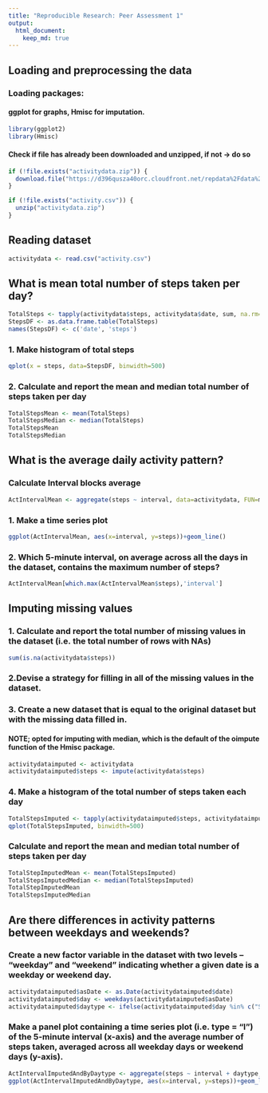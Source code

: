 ```yaml
---
title: "Reproducible Research: Peer Assessment 1"
output: 
  html_document:
    keep_md: true
---
```



## Loading and preprocessing the data

### Loading packages:

#### ggplot for graphs, Hmisc for imputation.

```r
library(ggplot2)
library(Hmisc)
```
#### Check if file has already been downloaded and unzipped, if not -> do so

```r
if (!file.exists("activitydata.zip")) {
  download.file("https://d396qusza40orc.cloudfront.net/repdata%2Fdata%2Factivity.zip", "activitydata.zip")
}

if (!file.exists("activity.csv")) { 
  unzip("activitydata.zip") 
}
```

## Reading dataset

```r
activitydata <- read.csv("activity.csv")
```

## What is mean total number of steps taken per day?

```r
TotalSteps <- tapply(activitydata$steps, activitydata$date, sum, na.rm=T)
StepsDF <- as.data.frame.table(TotalSteps)
names(StepsDF) <- c('date', 'steps')
```

### 1. Make histogram of total steps
```r
qplot(x = steps, data=StepsDF, binwidth=500)
```

### 2. Calculate and report the mean and median total number of steps taken per day

```r
TotalStepsMean <- mean(TotalSteps)
TotalStepsMedian <- median(TotalSteps)
TotalStepsMean
TotalStepsMedian
```

## What is the average daily activity pattern?

### Calculate Interval blocks average

```r
ActIntervalMean <- aggregate(steps ~ interval, data=activitydata, FUN=mean, na.rm=T)
```

### 1. Make a time series plot

```r
ggplot(ActIntervalMean, aes(x=interval, y=steps))+geom_line()
```

### 2. Which 5-minute interval, on average across all the days in the dataset, contains the maximum number of steps?

```r
ActIntervalMean[which.max(ActIntervalMean$steps),'interval']
```


## Imputing missing values

### 1. Calculate and report the total number of missing values in the dataset (i.e. the total number of rows with NAs)

```r
sum(is.na(activitydata$steps))
```

### 2.Devise a strategy for filling in all of the missing values in the dataset. 
### 3. Create a new dataset that is equal to the original dataset but with the missing data filled in.
#### NOTE; opted for imputing with median, which is the default of the oimpute function of the Hmisc package.

```r
activitydataimputed <- activitydata
activitydataimputed$steps <- impute(activitydata$steps)
```

### 4. Make a histogram of the total number of steps taken each day

```r
TotalStepsImputed <- tapply(activitydataimputed$steps, activitydataimputed$date, sum, na.rm=T)
qplot(TotalStepsImputed, binwidth=500)
```

### Calculate and report the mean and median total number of steps taken per day

```r
TotalStepImputedMean <- mean(TotalStepsImputed)
TotalStepsImputedMedian <- median(TotalStepsImputed)
TotalStepImputedMean
TotalStepsImputedMedian

```

## Are there differences in activity patterns between weekdays and weekends?


### Create a new factor variable in the dataset with two levels -- "weekday" and "weekend" indicating whether a given date is a weekday or weekend day.

```r
activitydataimputed$asDate <- as.Date(activitydataimputed$date)
activitydataimputed$day <- weekdays(activitydataimputed$asDate)
activitydataimputed$daytype <- ifelse(activitydataimputed$day %in% c("Saturday", "Sunday"), "weekend", "weekday")
```
### Make a panel plot containing a time series plot (i.e. type = "l") of the 5-minute interval (x-axis) and the average number of steps taken, averaged across all weekday days or weekend days (y-axis).

```r
ActIntervalImputedAndByDaytype <- aggregate(steps ~ interval + daytype, data=activitydataimputed, FUN=mean, na.rm=T)
ggplot(ActIntervalImputedAndByDaytype, aes(x=interval, y=steps))+geom_line()+ facet_grid(daytype ~ .)
```




